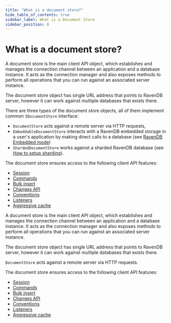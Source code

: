 ```yaml
---
title: "What is a document store?"
hide_table_of_contents: true
sidebar_label: What is a Document Store
sidebar_position: 0
---
```





# What is a document store?
<LanguageSwitcher supportedLanguages={supportedLanguages} />
<LanguageContent language="csharp">


A document store is the main client API object, which establishes and manages the connection channel between an application and a database instance. 
It acts as the connection manager and also exposes methods to perform all operations that you can run against an associated server instance.

The document store object has single URL address that points to RavenDB server, however it can work against multiple databases that exists there.

There are three types of the document store objects, all of them implement common `IDocumentStore` interface:

* `DocumentStore` acts against a remote server via HTTP requests,
* `EmbeddableDocumentStore` interacts with a RavenDB embedded storage in a user's application by making direct calls to a database (see [RavenDB Embedded mode](../server/installation/embedded.mdx))
* `ShardedDocumentStore` works against a sharded RavenDB database (see [How to setup sharding](../server/scaling-out/sharding/how-to-setup-sharding.mdx)).

The document store ensures access to the following client API features:

* [Session](../client-api/session/what-is-a-session-and-how-does-it-work.mdx)
* [Commands](../client-api/commands/what-are-commands.mdx)
* [Bulk insert](../client-api/bulk-insert/how-to-work-with-bulk-insert-operation.mdx)
* [Changes API](../client-api/changes/what-is-changes-api.mdx)
* [Conventions](../client-api/configuration/conventions/what-are-conventions.mdx)
* [Listeners](../client-api/listeners/what-are-listeners.mdx)
* [Aggressive cache](../client-api/how-to/setup-aggressive-caching.mdx)


</LanguageContent>
<LanguageContent language="java">


A document store is the main client API object, which establishes and manages the connection channel between an application and a database instance. 
It acts as the connection manager and also exposes methods to perform all operations that you can run against an associated server instance.

The document store object has single URL address that points to RavenDB server, however it can work against multiple databases that exists there.

`DocumentStore` acts against a remote server via HTTP requests.

The document store ensures access to the following client API features:

* [Session](../client-api/session/what-is-a-session-and-how-does-it-work.mdx)
* [Commands](../client-api/commands/what-are-commands.mdx)
* [Bulk insert](../client-api/bulk-insert/how-to-work-with-bulk-insert-operation.mdx)
* [Changes API](../client-api/changes/what-is-changes-api.mdx)
* [Conventions](../client-api/configuration/conventions/what-are-conventions.mdx)
* [Listeners](../client-api/listeners/what-are-listeners.mdx)
* [Aggressive cache](../client-api/how-to/setup-aggressive-caching.mdx)


</LanguageContent>

<!---
- [How to create a document store?](./creating-document-store)

-->
